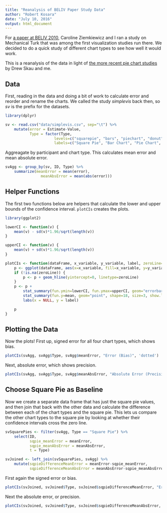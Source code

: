 ```yaml
---
title: "Reanalysis of BELIV Paper Study Data"
author: "Robert Kosara"
date: "July 10, 2016"
output: html_document
---
```


For [a paper at BELIV 2010](http://kosara.net/publications/Kosara_BELIV_2010.html), Caroline Ziemkiewicz and I ran a study on Mechanical Turk that was among the first visualization studies run there. We decided to do a quick study of different chart types to see how well it would work.

This is a reanalysis of the data in light of [the more recent pie chart studies](https://eagereyes.org/blog/2016/an-illustrated-tour-of-the-pie-chart-study-results) by Drew Skau and me.

## Data

First, reading in the data and doing a bit of work to calculate error and reorder and rename the charts. We called the study _simplevis_ back then, so _sv_ is the prefix for the datasets.

```r
library(dplyr)

sv <- read.csv("data/simplevis.csv", sep="\t") %>%
	mutate(error = Estimate-Value,
		   Type = factor(Type,
		   			  levels=c("squarepie", "bars", "piechart", "donut"),
		   			  labels=c("Square Pie", "Bar Chart", "Pie Chart", "Donut Chart")))
```

Aggreagate by participant and chart type. This calculates mean error and mean absolute error.

```r
svAgg <- group_by(sv, ID, Type) %>%
	summarize(meanError = mean(error),
				meanAbsError = mean(abs(error)))
```

## Helper Functions

The first two functions below are helpers that calculate the lower and upper bounds of the confidence interval. `plotCIs` creates the plots.

```r
library(ggplot2)

lowerCI <- function(v) {
	mean(v) - sd(v)*1.96/sqrt(length(v))
}

upperCI <- function(v) {
	mean(v) + sd(v)*1.96/sqrt(length(v))
}

plotCIs <- function(dataFrame, x_variable, y_variable, label, zeroLine=NA) {
	p <- ggplot(dataFrame, aes(x=x_variable, fill=x_variable, y=y_variable))
	if (!is.na(zeroLine)) {
		p <- p + geom_hline(yintercept=0, linetype=zeroLine)
	}
	p <- p +
		stat_summary(fun.ymin=lowerCI, fun.ymax=upperCI, geom="errorbar", aes(width=.1)) +
		stat_summary(fun.y=mean, geom="point", shape=18, size=3, show.legend = FALSE) + 
		labs(x = NULL, y = label)

	p
}
```

## Plotting the Data

Now the plots! First up, signed error for all four chart types, which shows bias.

```r
plotCIs(svAgg, svAgg$Type, svAgg$meanError, "Error (Bias)", 'dotted')
```

Next, absolute error, which shows precision.

```r
plotCIs(svAgg, svAgg$Type, svAgg$meanAbsError, "Absolute Error (Precision)")
```

## Choose Square Pie as Baseline

Now we create a separate data frame that has just the square pie values, and then join that back with the other data and calculate the difference between each of the chart types and the square pie. 
This lets us compare the other chart types to the square pie by looking at whether their confidence intervals cross the zero line.

```r
svSquarePies <- filter(svAgg, Type == "Square Pie") %>%
	select(ID,
		   sqpie_meanError = meanError,
		   sqpie_meanAbsError = meanAbsError,
		   t = Type)

svJoined <- left_join(svSquarePies, svAgg) %>%
	mutate(sqpieDifferenceMeanError = meanError-sqpie_meanError,
		   sqpieDifferenceMeanAbsError = meanAbsError-sqpie_meanAbsError)	
```

First again the signed error or bias.

```r
plotCIs(svJoined, svJoined$Type, svJoined$sqpieDifferenceMeanError, "Error relative to Square Pie (Bias)", 'dashed')
```

Next the absolute error, or precision.

```r
plotCIs(svJoined, svJoined$Type, svJoined$sqpieDifferenceMeanAbsError, "Absolute Error relative to Square Pie (Precision)", 'dashed')
```

